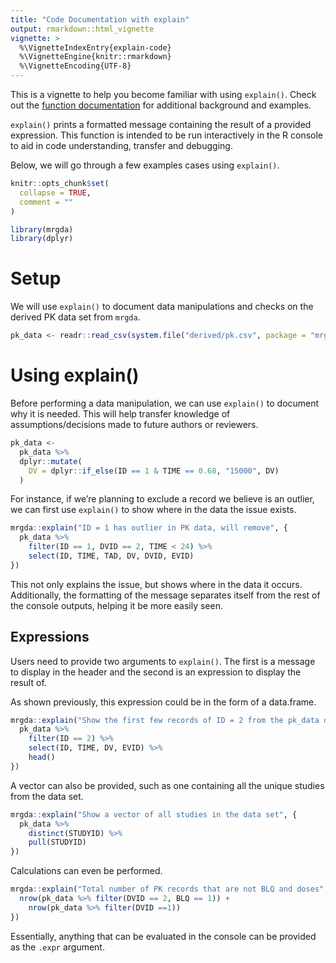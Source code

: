 ```yaml
---
title: "Code Documentation with explain"
output: rmarkdown::html_vignette
vignette: >
  %\VignetteIndexEntry{explain-code}
  %\VignetteEngine{knitr::rmarkdown}
  %\VignetteEncoding{UTF-8}
---
```


This is a vignette to help you become familiar with using `explain()`. 
Check out the <a href="https://metrumresearchgroup.github.io/mrgda/reference/explain.html"
target="_blank">function documentation</a> for additional background and examples.

`explain()` prints a formatted message containing the result of a provided expression. 
This function is intended to be run interactively in the R console to aid in code 
understanding, transfer and debugging.

Below, we will go through a few examples cases using `explain()`.

```r
knitr::opts_chunk$set(
  collapse = TRUE,
  comment = ""
)
```

```r
library(mrgda)
library(dplyr)
```

# Setup

We will use `explain()` to document data manipulations and checks on the derived PK 
data set from `mrgda`.

```r
pk_data <- readr::read_csv(system.file("derived/pk.csv", package = "mrgda"))
```

# Using explain()

Before performing a data manipulation, we can use `explain()` to document why
it is needed. This will help transfer knowledge of assumptions/decisions made
to future authors or reviewers.

```r
pk_data <-
  pk_data %>% 
  dplyr::mutate(
    DV = dplyr::if_else(ID == 1 & TIME == 0.68, "15000", DV)
  )
```

For instance, if we're planning to exclude a record we believe is an outlier, 
we can first use `explain()` to show where in the data the issue exists.

```r
mrgda::explain("ID = 1 has outlier in PK data, will remove", {
  pk_data %>% 
    filter(ID == 1, DVID == 2, TIME < 24) %>% 
    select(ID, TIME, TAD, DV, DVID, EVID)
})
```

This not only explains the issue, but shows where in the data it occurs. 
Additionally, the formatting of the message separates itself from the rest of
the console outputs, helping it be more easily seen.

## Expressions

Users need to provide two arguments to `explain()`. The first is a message 
to display in the header and the second is an expression to display the result of.

As shown previously, this expression could be in the form of a data.frame.

```r
mrgda::explain("Show the first few records of ID = 2 from the pk_data data.frame", {
  pk_data %>% 
    filter(ID == 2) %>% 
    select(ID, TIME, DV, EVID) %>% 
    head()
})
```

A vector can also be provided, such as one containing all the unique studies from the data set.

```r
mrgda::explain("Show a vector of all studies in the data set", {
  pk_data %>% 
    distinct(STUDYID) %>% 
    pull(STUDYID)
})
```

Calculations can even be performed.

```r
mrgda::explain("Total number of PK records that are not BLQ and doses", {
  nrow(pk_data %>% filter(DVID == 2, BLQ == 1)) +
    nrow(pk_data %>% filter(DVID ==1))
})
```

Essentially, anything that can be evaluated in the console can be provided
as the `.expr` argument. 

